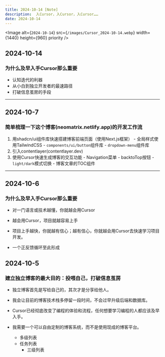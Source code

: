```yaml
---
title: 2024-10-14 [Note]
description:  入Cursor，入Cursor，入Cursor……
date: 2024-10-14
---
```

<Image
  alt={`2024-10-14`}
  src={`/images/Cursor_2024-10-14.webp`}
  width={1440}
  height={960}
  priority
/>
## 2024-10-14
### 为什么及早入手Cursor那么重要

- 认知迭代的利器
- 从小白到独立开发者的最速路径
- 打破信息茧房的手段









---
## 2024-10-7
### 简单梳理一下这个博客(neomatrix.netlify.app)的开发工作流
  1. 用shadcn/ui组件库快速搭建博客前端页面（使用Next.js框架）
    - 全局样式使用TailwindCSS
    - `components/ui/button`组件库
    - `dropdown-menu`组件库
  2. 引入contentlayer(contentlayer.dev)
  3. 使用Cursor快速生成博客的交互功能
    - Navigation菜单
    - backtoTop按钮
    - `light/dark`模式切换
    - 博客文章的TOC组件
---
## 2024-10-6
### 为什么及早入手Cursor那么重要
  - 对一门语言或技术越懂，你就越会用Cursor
  - 越会用Cursor，项目就越容易上手
  - 项目上手越快，你就越有信心；越有信心，你就越会用Cursor去快速学习项目开发。

  - 一个正反馈循环至此形成

## 2024-10-5
### 建立独立博客的最大目的：投喂自己，打破信息茧房

- 独立博客首先是写给自己的，其次才是分享给他人。

- 我会让目前的博客技术栈多停留一段时间，不会过早升级后端和数据库。

- Cursor已经彻底改变了编程的体验和流程，任何想要学习编程的人都应该及早入手。

- 我需要一个可以自由定制的博客系统，而不是使用现成的博客平台。

  - 多级列表
  - 任务列表
    - 三级列表

